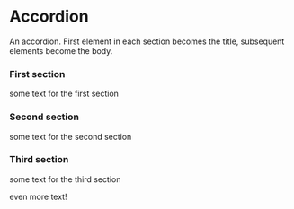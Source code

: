 
<Meta title="core|Accordion" />

# Accordion

An accordion. First element in each section becomes the title, subsequent elements become the body.

<Preview>
  <Story name="Example">
    <Accordion>
      <AccordionSection>
        <h3>First section</h3>
        <p>some text for the first section</p>
      </AccordionSection>
      <AccordionSection isExpanded>
        <h3>Second section</h3>
        <p>some text for the second section</p>
      </AccordionSection>
      <AccordionSection>
        <h3>Third section</h3>
        <p>some text for the third section</p>
        <p>even more text!</p>
      </AccordionSection>
    </Accordion>
  </Story>
</Preview>
